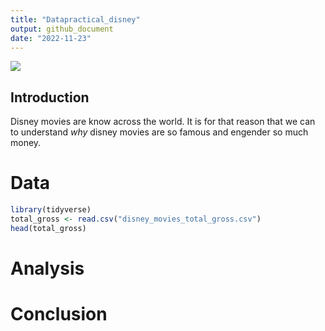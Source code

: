 ```yaml
---
title: "Datapractical_disney"
output: github_document
date: "2022-11-23"
---
```

![](pexels-benjamin-suter-2362002.jpg)

## Introduction 
Disney movies are know across the world. It is for that reason that we can to understand *why* disney movies are so famous and engender so much money.




# Data 
```r
library(tidyverse)
total_gross <- read.csv("disney_movies_total_gross.csv")
head(total_gross)
```

# Analysis 

# Conclusion 